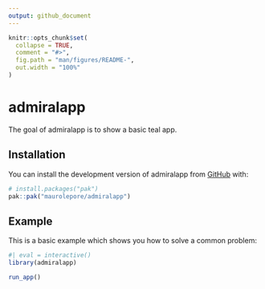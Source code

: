 ```yaml
---
output: github_document
---
```


<!-- README.md is generated from README.Rmd. Please edit that file -->

```r
knitr::opts_chunk$set(
  collapse = TRUE,
  comment = "#>",
  fig.path = "man/figures/README-",
  out.width = "100%"
)
```

# admiralapp

<!-- badges: start -->
<!-- badges: end -->

The goal of admiralapp is to show a basic teal app.

## Installation

You can install the development version of admiralapp from [GitHub](https://github.com/) with:

``` r
# install.packages("pak")
pak::pak("maurolepore/admiralapp")
```

## Example

This is a basic example which shows you how to solve a common problem:

```r
#| eval = interactive()
library(admiralapp)

run_app()
```
